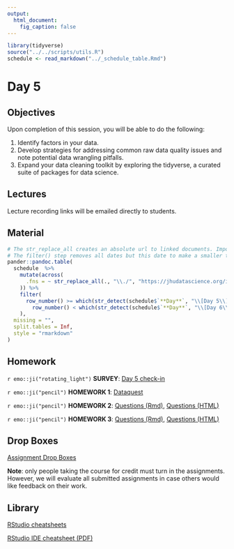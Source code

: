 ```yaml
---
output:
  html_document:
    fig_caption: false
---
```


```r
library(tidyverse)
source("../../scripts/utils.R")
schedule <- read_markdown("../_schedule_table.Rmd")
```

# Day 5

## Objectives

Upon completion of this session, you will be able to do the following:

1. Identify factors in your data.
2. Develop strategies for addressing common raw data quality issues and note potential data wrangling pitfalls.
3. Expand your data cleaning toolkit by exploring the tidyverse, a curated suite of packages for data science. 


## Lectures

Lecture recording links will be emailed directly to students.


## Material

```r
# The str_replace_all creates an absolute url to linked documents. Important because there are word and pdf rendered versions of the syllabus.
# The filter() step removes all dates but this date to make a smaller table.
pander::pandoc.table(
  schedule  %>%
    mutate(across(
      .fns = ~ str_replace_all(., "\\./", "https://jhudatascience.org/intro_to_r/")
    )) %>%
    filter(
      row_number() >= which(str_detect(schedule$`**Day**`, "\\[Day 5\\]")) &
        row_number() < which(str_detect(schedule$`**Day**`, "\\[Day 6\\]"))
    ),
  missing = "",
  split.tables = Inf,
  style = "rmarkdown"
)
``` 


## Homework

`r emo::ji("rotating_light")` **SURVEY**: [Day 5 check-in](https://courseplus.jhu.edu/core/index.cfm/go/survey2:student.home/coID/16733/#!/surveyid/30887/surveyview)

`r emo::ji("pencil")` **HOMEWORK 1**: [Dataquest](https://app.dataquest.io/login?target-url=%2Fm%2F499%2Fintroduction-to-programming-in-r) 

`r emo::ji("pencil")` **HOMEWORK 2**: [Questions (Rmd)](../../HW/homework2.Rmd), [Questions (HTML)](../../HW/homework2.html)

`r emo::ji("pencil")` **HOMEWORK 3**: [Questions (Rmd)](../../HW/homework3.Rmd), [Questions (HTML)](../../HW/homework3.html)


## Drop Boxes

[Assignment Drop Boxes](https://courseplus.jhu.edu/core/index.cfm/go/db:main/coid/16733/)

**Note**: only people taking the course for credit must turn in the assignments. However, we will evaluate all submitted assignments in case others would like feedback on their work.


## Library

[RStudio cheatsheets](https://www.rstudio.com/resources/cheatsheets/)

[RStudio IDE cheatsheet (PDF)](../../resources/rstudio_IDE_cheatsheet.pdf)
